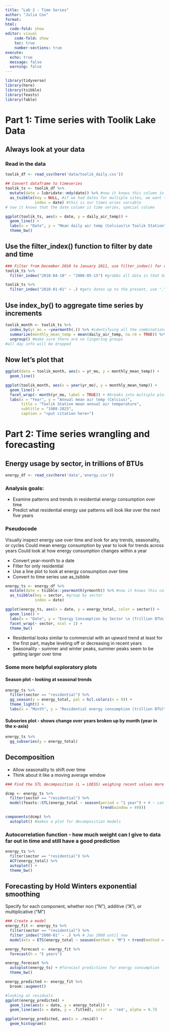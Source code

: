 ```yaml
---
title: "Lab 2 - Time Series"
author: "Julia Cox"
format: 
html:
  code-fold: show
editor: visual
    code-fold: show
    toc: true
    number-sections: true
execute:
  echo: true
  message: false
  warning: false
---
```


```r
library(tidyverse)
library(here)
library(tsibble)
library(feasts)
library(fable)
```

# Part 1: Time series with Toolik Lake Data

## Always look at your data

### Read in the data

```r
toolik_df <- read_csv(here('data/toolik_daily.csv'))

## Convert dataframe to timeseries
toolik_ts <- toolik_df %>% 
  mutate(date = lubridate::mdy(date)) %>% #now it knows this column in dates 
  as_tsibble(key = NULL, #if we had dates for multiple sites, we want to key by site
             index = date) #this is our times eries variable
# now it knows that the date column is time series, special column 

ggplot(toolik_ts, aes(x = date, y = daily_air_temp)) +
  geom_line() +
  labs(x = "Date", y = "Mean daily air temp (Celcius)\n Toolik Station") +
  theme_bw()
```

## Use the filter_index() function to filter by date and time

```r
### Filter from December 2010 to January 2011, use filter_index() for dates
toolik_ts %>% 
  filter_index("2018-04-10" ~ "2006-05-15") #grabbs all data in that date range 

toolik_ts %>%
  filter_index("2018-01-01" ~ .) #gets dates up to the present, use "."

```

## Use index_by() to aggregate time series by increments

```r
toolik_month <- toolik_ts %>%
  index_by(yr_mo = ~yearmonth(.)) %>% #identifying all the combinations of year and month
  summarize(monthly_mean_temp = mean(daily_air_temp, na.rm = TRUE)) %>%
  ungroup() #make sure there are no lingering groups
#all day info will be dropped
```

## Now let's plot that

```r
ggplot(data = toolik_month, aes(x = yr_mo, y = monthly_mean_temp)) +
  geom_line()

ggplot(toolik_month, aes(x = year(yr_mo), y = monthly_mean_temp)) +
  geom_line() +
  facet_wrap(~ month(yr_mo, label = TRUE)) + #breaks into multiple plots 
  labs(x = "Year", y = "Annual mean air temp (Celcius)", 
       title = "Toolik Station mean annual air temperature",
       subtitle = "1988-2023",
       caption = "<put citation here>")
```

# Part 2: Time series wrangling and forecasting

## Energy usage by sector, in trillions of BTUs

```r
energy_df <- read_csv(here('data','energy.csv'))
```

### Analysis goals:

-   Examine patterns and trends in residential energy consumption over time
-   Predict what residential energy use patterns will look like over the next five years

### Pseudocode

Visually inspect energy use over time and look for any trends, seasonality, or cycles Could mean energy consumption by year to look for trends across years Could look at how energy consumption changes within a year

-   Convert year-month to a date
-   Filter for only residential
-   Use a line plot to look at energy consumption over time
-   Convert to time series use as_tsibble

```r
energy_ts <- energy_df %>%
  mutate(date = tsibble::yearmonth(yrmonth)) %>% #now it knows this column in dates 
  as_tsibble(key = sector, #group by sector
             index = date)   

```

```r
ggplot(energy_ts, aes(x = date, y = energy_total, color = sector)) + 
  geom_line() +
  labs(x = "Date", y = "Energy Consumption by Sector \n (Trillion BTUs)") +
  facet_wrap(~ sector, ncol = 1) +
  theme_bw()
```

-   Residential looks similar to commercial with an upward trend at least for the first part, maybe leveling off or decreasing in recent years
-   Seasonality - summer and winter peaks, summer peaks seem to be getting larger over time

### Some more helpful exploratory plots

#### Season plot - looking at seasonal trends

```r
energy_ts %>%
  filter(sector == "residential") %>%
  gg_season(y = energy_total, pal = hcl.colors(n = 9)) +
  theme_light() +
  labs(x = "Month", y = "Residential energy consumption (trillion BTU)")

```

#### Subseries plot - shows change over years broken up by month (year in the x-axis)

```r
energy_ts %>%
  gg_subseries(y = energy_total)

```

## Decomposition

-   Allow seasonality to shift over time
-   Think about it like a moving average window

```r
### Find the STL decomposition (L = LOESS) weighing recent values more than old ones. Locally estimated scatter plot smoothing 

dcmp <- energy_ts %>%
  filter(sector == "residential") %>%
  model(feasts::STL(energy_total ~ season(period = "1 year") + # ~ can be read "as a function of" 
                                          trend(window = 49)))

components(dcmp) %>%
  autoplot() #makes a plot for decomposition models 

```

### Autocorrelation function - how much weight can I give to data far out in time and still have a good prediction

```r
energy_ts %>%
  filter(sector == "residential") %>%
  ACF(energy_total) %>%
  autoplot() +
  theme_bw()
```

## Forecasting by Hold Winters exponential smoothing

Specify for each component, whether non ("N"), additive ("A"), or multiplicative ("M")

```r
### Create a model 
energy_fit <- energy_ts %>%
  filter(sector == "residential") %>%
  filter_index("2000-01" ~ .) %>% # Jan 2000 until now
  model(ets = ETS(energy_total ~ season(method = "M") + trend(method = "A"))) #exp. time series smoothing 

energy_forecast <- energy_fit %>%
  forecast(h = "5 years")

energy_forecast %>%
  autoplot(energy_ts) + #forecast predictions for energy consumption 
  theme_bw() 

```

```r
energy_predicted <- energy_fit %>%
  broom::augment()

#looking at residuals 
ggplot(energy_predicted) +
  geom_line(aes(x = date, y = energy_total)) +
  geom_line(aes(x = date, y = .fitted), color = 'red', alpha = 0.7)

ggplot(energy_predicted, aes(x = .resid)) +
  geom_histogram()
```
